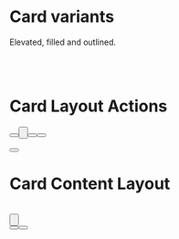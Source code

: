 
<Meta title="Molecules/Cards" component={Card} />

# Card variants
Elevated, filled and outlined.

<Story name="Variants">
    <div style={{
        width: '26rem',
        minHeight: '16rem',
    }}>
        <Card variant="elevated">
            <CardLayout.ImageText
                headline="Elevated"
                subheading="Hiyeah, partner!"
                text="This is an elevated variant of the Card."
            />
        </Card>
        <br />
        <Card variant="filled">
            <CardLayout.ImageText
                headline="Filled"
                subheading="Hiyeah, partner!"
                text="This is an filled variant of the Card."
            />
        </Card>
        <br />
        <Card variant="outlined">
            <CardLayout.ImageText
                headline="Outlined"
                subheading="Hiyeah, partner!"
                text="This is an outlined variant of the Card."
            />
        </Card>
    </div>
</Story>

# Card Layout Actions
<Story name="Card Layout Actions">
    <div style={{
        width: '32rem',
        minHeight: '16rem',
    }}>
        <Card variant="filled">
            <CardLayout.ImageText
                headline="Overflow"
                subheading="Hiyeah, partner!"
                text="This is an overflow variant of the Card Actions."
            />
            <CardLayout.Actions placement="spaced">
                <span>
                    <Button variant="filled-tonal" label="Simple action" />
                    <Button variant="outlined" label="Maybe" />
                </span>
                <span>
                    <MoreVertical size={Button.LARGE_ICON_SIZE} />
                </span>
            </CardLayout.Actions>
        </Card>
        <br />
        <Card variant="elevated">
            <CardLayout.ImageText
                headline="Right Aligned"
                subheading="Hiyeah, partner!"
                text="This is a right aligned variant of the Card Actions."
            />
            <CardLayout.Actions placement="right">
                <Button variant="text" label="Another option" />
                <Button variant="filled" label="Main action" />
            </CardLayout.Actions>
        </Card>
    </div>
    <div style={{
        width: '24rem',
        minHeight: '16rem',
    }}>
        <br />
        <Card variant="outlined">
            <CardLayout.ImageText
                headline="Container filled"
                subheading="Hiyeah, partner!"
                text="This is a container filled variant of the Card Actions."
            />
            <CardLayout.Actions placement="right">
                <Button variant="filled" label="Filled"  fillContainer/>
            </CardLayout.Actions>
        </Card>
    </div>
</Story>

# Card Content Layout
<Story name="Content Layout">
    <div style={{
        width: '32rem',
        minHeight: '16rem',
    }}>
        <Card variant="outlined">
            <CardLayout.ImageText
                headline="Container filled"
                subheading="Hiyeah, partner!"
                image="./unsplash-1.jpg"
                text="This is a container filled variant of the Card Actions."
            />
        </Card>
        <br />
    </div>
    <div style={{
        width: '24rem',
        minHeight: '8rem',
    }}>
        <Card variant="filled">
            <CardLayout.ImageText
                headline="Smaller full image"
                subheading="Hiyeah, partner!"
                image="./unsplash-2.jpg"
            />
            <CardLayout.Actions placement="left">
                <Button variant="filled" label="Play with doggo" />
            </CardLayout.Actions>
        </Card>
        <br />
    </div>
    <div style={{
        width: '32rem',
        minHeight: '14rem',
    }}>
        <Card variant="elevated">
            <CardLayout.ImageText
                headline="Inset Image with a Long Title"
                image="./unsplash-3.jpg"
                text="This is some inset text to spruce up the card layout and make it look cool."
                imageIsInset
            />
            <CardLayout.Actions placement="left">
                <Button variant="filled" label="View details" />
                <Button variant="outlined" label="Also an option" />
            </CardLayout.Actions>
        </Card>
    </div>
</Story>
